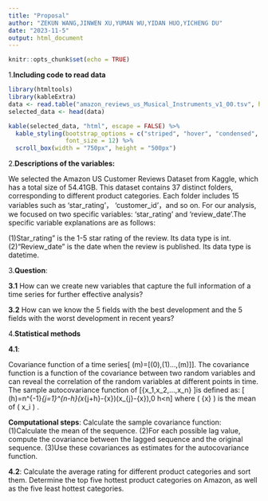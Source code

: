 ```yaml
---
title: "Proposal"
author: "ZEKUN WANG,JINWEN XU,YUMAN WU,YIDAN HUO,YICHENG DU"
date: "2023-11-5"
output: html_document
---
```


```r
knitr::opts_chunk$set(echo = TRUE)
```

1.**Including code to read data**

```r
library(htmltools)
library(kableExtra)
data <- read.table("amazon_reviews_us_Musical_Instruments_v1_00.tsv", header = TRUE, sep = "\t", fill = TRUE)
selected_data <- head(data)

kable(selected_data, "html", escape = FALSE) %>%
  kable_styling(bootstrap_options = c("striped", "hover", "condensed", "responsive"),
                font_size = 12) %>%
  scroll_box(width = "750px", height = "500px")
```


2.**Descriptions of the variables:**

We selected the Amazon US Customer Reviews Dataset from Kaggle, which has a total size of 54.41GB. This dataset contains 37 distinct folders, corresponding to different product categories. Each folder includes 15 variables such as 'star_rating'， 'customer_id'，and so on. For our analysis, we focused on two specific variables: 'star_rating' and 'review_date'.The specific variable explanations are as follows:

(1)Star_rating” is the 1-5 star rating of the review. Its data type is int.
(2)“Review_date” is the date when the review is published. Its data type is datetime.


3.**Question**:

**3.1**  How can we create new variables that capture the full information of a time series for further effective analysis?

**3.2** How can we know the 5 fields with the best development and the 5 fields with the worst development in recent years?

4.**Statistical methods**

**4.1**:

   Covariance function of a time series\[ \Gamma(m)=[\gamma(0),\gamma(1)...,\gamma(m)]\]. The covariance function is a function of the covariance between two random variables and can reveal the correlation of the random variables at different points in time.
The sample autocovariance function of \[\{x_1,x_2,...,x_n\} \]is defined as:
\[ \gamma(h)=n^{-1}\sum_{j=1}^{n-h}(x_{j+h}-\bar{x})(x_{j}-\bar{x}),0 \leq h<n\] where \( \bar{x} \) is the mean of \( x_i \) .

**Computational steps**:
Calculate the sample covariance function: 
(1)Calculate the mean of the sequence. 
(2)For each possible lag value, compute the covariance between the lagged sequence and the original sequence. 
(3)Use these covariances as estimates for the autocovariance function.

**4.2**: Calculate the average rating for different product categories and sort them. Determine the top five hottest product categories on Amazon, as well as the five least hottest categories.





